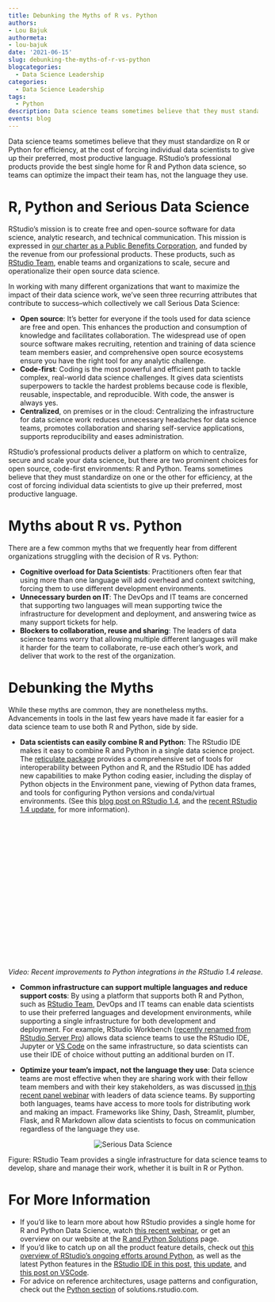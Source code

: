 ```yaml
---
title: Debunking the Myths of R vs. Python
authors:
- Lou Bajuk
authormeta: 
- lou-bajuk
date: '2021-06-15'
slug: debunking-the-myths-of-r-vs-python
blogcategories:
  - Data Science Leadership
categories:
  - Data Science Leadership
tags:
  - Python
description: Data science teams sometimes believe that they must standardize on R or Python for efficiency, at the cost of forcing individual data scientists to give up their preferred, most productive language. RStudio’s professional products provide the best single home for R and Python data science, so teams can optimize the impact their team has, not the language they use. 
events: blog
---
```


<style type="text/css">
.vidcontainer  { 
  text-align:center;
}
.vidcapcontainer {
  width: 560px;
  margin: auto;
}
</style>




Data science teams sometimes believe that they must standardize on R or Python for efficiency, at the cost of forcing individual data scientists to give up their preferred, most productive language. RStudio’s professional products provide the best single home for R and Python data science, so teams can optimize the impact their team has, not the language they use.

# R, Python and Serious Data Science

RStudio’s mission is to create free and open-source software for data science, analytic research, and technical communication. This mission is expressed in [our charter as a Public Benefits Corporation](https://blog.rstudio.com/2020/01/29/rstudio-pbc/){target="_blank"}, and funded by the revenue from our professional products. These products, such as [RStudio Team](https://www.rstudio.com/products/team/){target="_blank"}, enable teams and organizations to scale, secure and operationalize their open source data science.

In working with many different organizations that want to maximize the impact of their data science work, we’ve seen three recurring attributes that contribute to success--which collectively we call Serious Data Science:

* **Open source**: It’s better for everyone if the tools used for data science are free and open. This enhances the production and consumption of knowledge and facilitates collaboration. The widespread use of open source software makes recruiting, retention and training of data science team members easier, and comprehensive open source ecosystems ensure you have the right tool for any analytic challenge.
* **Code-first**: Coding is the most powerful and efficient path to tackle complex, real-world data science challenges. It gives data scientists superpowers to tackle the hardest problems because code is flexible, reusable, inspectable, and reproducible. With code, the answer is always yes.
* **Centralized**, on premises or in the cloud: Centralizing the infrastructure for data science work reduces unnecessary headaches for data science teams, promotes collaboration and sharing self-service applications, supports reproducibility and eases administration.

RStudio’s professional products deliver a platform on which to centralize, secure and scale your data science, but there are two prominent choices for open source, code-first environments: R and Python. Teams sometimes believe that they must standardize on one or the other for efficiency, at the cost of forcing individual data scientists to give up their preferred, most productive language.

# Myths about R vs. Python

There are a few common myths that we frequently hear from different organizations struggling with the decision of R vs. Python:

* **Cognitive overload for Data Scientists**: Practitioners often fear that using more than one language will add overhead and context switching, forcing them to use different development environments.
* **Unnecessary burden on IT**: The DevOps and IT teams are concerned that supporting two languages will mean supporting twice the infrastructure for development and deployment, and answering twice as many support tickets for help.
* **Blockers to collaboration, reuse and sharing**: The leaders of data science teams worry that allowing multiple different languages will make it harder for the team to collaborate, re-use each other’s work, and deliver that work to the rest of the organization.

# Debunking the Myths

While these myths are common, they are nonetheless myths. Advancements in tools in the last few years have made it far easier for a data science team to use both R and Python, side by side.

* **Data scientists can easily combine R and Python**: The RStudio IDE makes it easy to combine R and Python in a single data science project. The [reticulate package](https://rstudio.github.io/reticulate/){target="_blank"} provides a comprehensive set of tools for interoperability between Python and R, and the RStudio IDE has added new capabilities to make Python coding easier, including the display of Python objects in the Environment pane, viewing of Python data frames, and tools for configuring Python versions and conda/virtual environments. (See this [blog post on RStudio 1.4](https://blog.rstudio.com/2020/10/07/rstudio-v1-4-preview-python-support/){target="_blank"}, and the [recent RStudio 1.4 update](https://blog.rstudio.com/2021/06/09/rstudio-v1-4-update-whats-new/){target="_blank"}, for more information).

<div class="vidcontainer">
<script src="https://fast.wistia.com/embed/medias/gbgej8p99s.jsonp" async></script><script src="https://fast.wistia.com/assets/external/E-v1.js" async></script><div class="wistia_responsive_padding" style="padding:56.25% 0 0 0;position:relative;"><div class="wistia_responsive_wrapper" style="height:100%;left:0;position:absolute;top:0;width:100%;"><div class="wistia_embed wistia_async_gbgej8p99s videoFoam=true" style="height:100%;position:relative;width:100%"><div class="wistia_swatch" style="height:100%;left:0;opacity:0;overflow:hidden;position:absolute;top:0;transition:opacity 200ms;width:100%;"><img src="https://fast.wistia.com/embed/medias/gbgej8p99s/swatch" style="filter:blur(5px);height:100%;object-fit:contain;width:100%;" alt="" aria-hidden="true" onload="this.parentNode.style.opacity=1;" /></div></div></div></div>
</div>
<div class="vidcapcontainer">
*Video: Recent improvements to Python integrations in the RStudio 1.4 release.*
</div>


* **Common infrastructure can support multiple languages and reduce support costs**: By using a platform that supports both R and Python, such as [RStudio Team](https://www.rstudio.com/products/team/){target="_blank"}, DevOps and IT teams can enable data scientists to use their preferred languages and development environments, while supporting a single infrastructure for both development and deployment. For example, RStudio Workbench ([recently renamed from RStudio Server Pro](https://blog.rstudio.com/2021/06/02/announcing-rstudio-workbench/){target="_blank"}) allows data science teams to use the RStudio IDE, Jupyter or [VS Code](https://blog.rstudio.com/2021/06/02/rstudio-workbench-vscode-sessions/){target="_blank"} on the same infrastructure, so data scientists can use their IDE of choice without putting an additional burden on IT.

* **Optimize your team’s impact, not the language they use**: Data science teams are most effective when they are sharing work with their fellow team members and with their key stakeholders, as was discussed [in this recent panel webinar](https://www.rstudio.com/resources/webinars/building-effective-data-science-teams/){target="_blank"} with leaders of data science teams. By supporting both languages, teams have access to more tools for distributing work and making an impact. Frameworks like Shiny, Dash, Streamlit, plumber, Flask, and R Markdown allow data scientists to focus on communication regardless of the language they use.

<div class="vidcontainer">
<img src="serious-data-science.png" alt="Serious Data Science">

</div>

<div class="vidcapcontainer">
Figure: RStudio Team provides a single infrastructure for data science teams to develop, share and manage their work, whether it is built in R or Python.
</div>

# For More Information

* If you’d like to learn more about how RStudio provides a single home for R and Python Data Science, watch [this recent webinar](https://www.rstudio.com/resources/webinars/rstudio-a-single-home-for-r-and-python/){target="_blank"}, or get an overview on our website at the [R and Python Solutions](https://www.rstudio.com/solutions/r-and-python/){target="_blank"} page.
* If you’d like to catch up on all the product feature details, check out [this overview of RStudio’s ongoing efforts around Python](https://blog.rstudio.com/2021/01/13/one-home-for-r-and-python/){target="_blank"}, as well as the latest Python features in the [RStudio IDE in this post](https://blog.rstudio.com/2021/01/19/announcing-rstudio-1-4/){target="_blank"}, [this update](https://blog.rstudio.com/2021/06/09/rstudio-v1-4-update-whats-new/){target="_blank"}, and [this post on VSCode](https://blog.rstudio.com/2021/06/02/rstudio-workbench-vscode-sessions/){target="_blank"}.
* For advice on reference architectures, usage patterns and configuration, check out the [Python section](https://solutions.rstudio.com/python/){target="_blank"} of solutions.rstudio.com.
